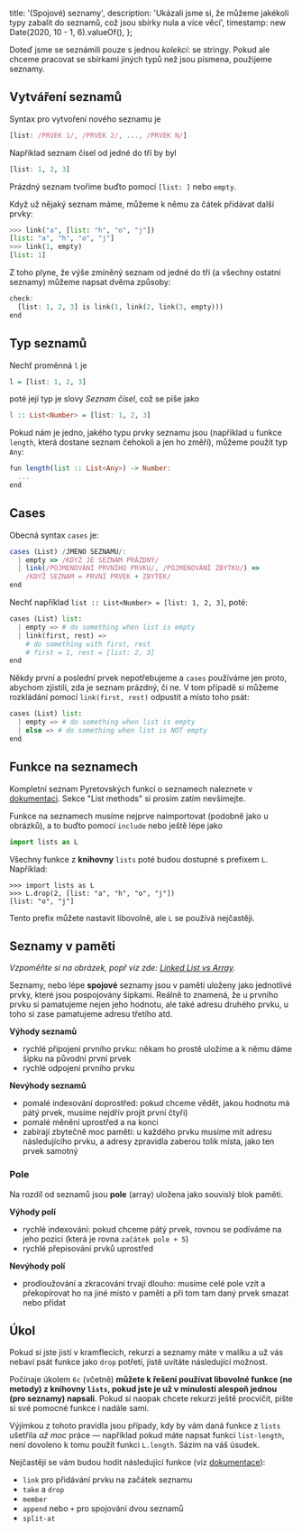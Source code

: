   title: '(Spojové) seznamy',
  description:
    'Ukázali jsme si, že můžeme jakékoli typy zabalit do seznamů, což jsou sbírky nula a více věcí',
  timestamp: new Date(2020, 10 - 1, 6).valueOf(),
};

Doteď jsme se seznámili pouze s jednou _kolekcí_: se stringy. Pokud ale chceme pracovat se sbírkami jiných typů než jsou písmena, použijeme seznamy.

## Vytváření seznamů

Syntax pro vytvoření nového seznamu je

```js
[list: /PRVEK 1/, /PRVEK 2/, ..., /PRVEK N/]
```

Například seznam čísel od jedné do tří by byl

```haskell
[list: 1, 2, 3]
```

Prázdný seznam tvoříme buďto pomocí `[list: ]` nebo `empty`.

Když už nějaký seznam máme, můžeme k němu za čátek přidávat další prvky:

```python
>>> link("a", [list: "h", "o", "j"])
[list: "a", "h", "o", "j"]
>>> link(1, empty)
[list: 1]
```

Z toho plyne, že výše zmíněný seznam od jedné do tří (a všechny ostatní seznamy) můžeme napsat dvěma způsoby:

```haskell
check:
  [list: 1, 2, 3] is link(1, link(2, link(3, empty)))
end
```

## Typ seznamů

Nechť proměnná `l` je

```haskell
l = [list: 1, 2, 3]
```

poté její typ je slovy _Seznam čísel_, což se píše jako

```haskell
l :: List<Number> = [list: 1, 2, 3]
```

Pokud nám je jedno, jakého typu prvky seznamu jsou (například u funkce `length`, která dostane seznam čehokoli a jen ho změří), můžeme použít typ `Any`:

```haskell
fun length(list :: List<Any>) -> Number:
  ...
end
```

## Cases

Obecná syntax `cases` je:

```js
cases (List) /JMÉNO SEZNAMU/:
  | empty => /KDYŽ JE SEZNAM PRÁZDNÝ/
  | link(/POJMENOVÁNÍ PRVNÍHO PRVKU/, /POJMENOVÁNÍ ZBYTKU/) =>
    /KDYŽ SEZNAM = PRVNÍ PRVEK + ZBYTEK/
end
```

Nechť například `list :: List<Number> = [list: 1, 2, 3]`, poté:

```python
cases (List) list:
  | empty => # do something when list is empty
  | link(first, rest) =>
    # do something with first, rest
    # first = 1, rest = [list: 2, 3]
end
```

Někdy první a poslední prvek nepotřebujeme a `cases` používáme jen proto, abychom zjistili, zda je seznam prázdný, či ne. V tom případě si můžeme rozkládání pomocí `link(first, rest)` odpustit a místo toho psát:

```python
cases (List) list:
  | empty => # do something when list is empty
  | else => # do something when list is NOT empty
end
```

## Funkce na seznamech

Kompletní seznam Pyretovských funkcí o seznamech naleznete v [dokumentaci](https://www.pyret.org/docs/latest/lists.html#%28part._.List_.Functions%29). Sekce "List methods" si prosím zatím nevšímejte.

Funkce na seznamech musíme nejprve naimportovat (podobně jako u obrázků), a to buďto pomocí `include` nebo ještě lépe jako

```js
import lists as L
```

Všechny funkce z **knihovny** `lists` poté budou dostupné s prefixem `L`. Například:

```
>>> import lists as L
>>> L.drop(2, [list: "a", "h", "o", "j"])
[list: "o", "j"]
```

Tento prefix můžete nastavit libovolně, ale `L` se používá nejčastěji.

## Seznamy v paměti

_Vzpoměňte si na obrázek, popř viz zde: [Linked List vs Array](https://www.studytonight.com/data-structures/linked-list-vs-array)._

Seznamy, nebo lépe **spojové** seznamy jsou v paměti uloženy jako jednotlivé prvky, které jsou pospojovány šipkami. Reálně to znamená, že u prvního prvku si pamatujeme nejen jeho hodnotu, ale také adresu druhého prvku, u toho si zase pamatujeme adresu třetího atd.

**Výhody seznamů**

- rychlé připojení prvního prvku: někam ho prostě uložíme a k němu dáme šipku na původní první prvek
- rychlé odpojení prvního prvku

**Nevýhody seznamů**

- pomalé indexování doprostřed: pokud chceme vědět, jakou hodnotu má pátý prvek, musíme nejdřív projít první čtyři)
- pomalé měnění uprostřed a na konci
- zabírají zbytečně moc paměti: u každého prvku musíme mít adresu následujícího prvku, a adresy zpravidla zaberou tolik místa, jako ten prvek samotný

### Pole

Na rozdíl od seznamů jsou **pole** (array) uložena jako souvislý blok paměti.

**Výhody polí**

- rychlé indexování: pokud chceme pátý prvek, rovnou se podíváme na jeho pozici (která je rovna `začátek pole + 5`)
- rychlé přepisování prvků uprostřed

**Nevýhody polí**

- prodloužování a zkracování trvají dlouho: musíme celé pole vzít a překopírovat ho na jiné místo v paměti a při tom tam daný prvek smazat nebo přidat

## Úkol

Pokud si jste jistí v kramflecích, rekurzi a seznamy máte v malíku a už vás nebaví psát funkce jako `drop` potřetí, jistě uvítáte následující možnost.

Počínaje úkolem `6c` (včetně) **můžete k řešení používat libovolné funkce **(ne metody)** z knihovny `lists`, pokud jste je už v minulosti alespoň jednou **(pro seznamy)** napsali**. Pokud si naopak chcete rekurzi ještě procvičit, pište si své pomocné funkce i nadále sami.

Výjimkou z tohoto pravidla jsou případy, kdy by vám daná funkce z `lists` ušetřila _až moc_ práce — například pokud máte napsat funkci `list-length`, není dovoleno k tomu použít funkci `L.length`. Sázím na váš úsudek.

Nejčastěji se vám budou hodit následující funkce (viz [dokumentace](https://www.pyret.org/docs/latest/lists.html#%28part._.List_.Functions%29)):

- `link` pro přidávání prvku na začátek seznamu
- `take` a `drop`
- `member`
- `append` nebo `+` pro spojování dvou seznamů
- `split-at`
